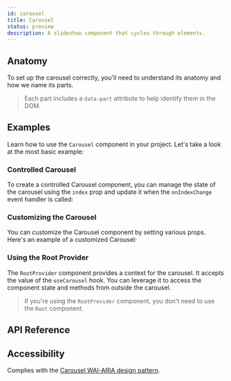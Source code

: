 ```yaml
---
id: carousel
title: Carousel
status: preview
description: A slideshow component that cycles through elements.
---
```


<ComponentPreview id="Carousel" />

## Anatomy

To set up the carousel correctly, you'll need to understand its anatomy and how we name its parts.

> Each part includes a `data-part` attribute to help identify them in the DOM.

<Anatomy id="carousel" />

## Examples

Learn how to use the `Carousel` component in your project. Let's take a look at the most basic
example:

<Example id="basic" />

### Controlled Carousel

To create a controlled Carousel component, you can manage the state of the carousel using the
`index` prop and update it when the `onIndexChange` event handler is called:

<Example id="controlled" />

### Customizing the Carousel

You can customize the Carousel component by setting various props. Here's an example of a customized
Carousel:

<Example id="customized" />

### Using the Root Provider

The `RootProvider` component provides a context for the carousel. It accepts the value of the `useCarousel` hook.
You can leverage it to access the component state and methods from outside the carousel.

<Example id="root-provider" />

> If you're using the `RootProvider` component, you don't need to use the `Root` component.

## API Reference

<ComponentTypes id="carousel" />

## Accessibility

Complies with the
[Carousel WAI-ARIA design pattern](https://www.w3.org/WAI/ARIA/apg/patterns/carousel/).
